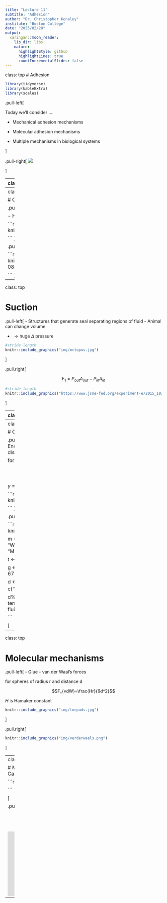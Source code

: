 ```yaml
---
title: "Lecture 11"
subtitle: "Adhesion"
author: "Dr. Christopher Kenaley"
institute: "Boston College"
date: "2025/02/20"
output:
  xaringan::moon_reader:
    lib_dir: libs
    nature:
      highlightStyle: github
      highlightLines: true
      countIncrementalSlides: false
---
```

class: top
# Adhesion 

```r
library(tidyverse)
library(kableExtra)
library(scales)
```

<!-- Add icon library -->
<link rel="stylesheet" href="https://cdnjs.cloudflare.com/ajax/libs/font-awesome/5.14.0/css/all.min.css">


.pull-left[

Today we'll consider ....

- Mechanical adhesion mechanisms

- Molecular adhesion mechanisms

- Multiple mechanisms in biological systems

]


.pull-right[
![](https://media.springernature.com/lw685/springer-static/image/art%3A10.1007%2Fs00360-008-0310-8/MediaObjects/360_2008_310_Fig1_HTML.jpg)


]


---
class: top

# Types of adhesion mechanisms
 

.pull-left[
- Claws and hooks
- Suction
- Stefan adhesion
- Capillary adhesion
- Molecular adhesion
- All of the above

```r
#stride length
knitr::include_graphics("img/treefrogtoes.jpg")
```
]

.pull-right[

```r
#stride length
knitr::include_graphics("img/slothtoes.jpg")
knitr::include_graphics("img/geckotoes.jpg")
```


]


---
class: top

# Claws

.pull-left[
- Require rough surface/irregularities (a.k.a, asperities)

- Hook acts as a cantilever beam

```r
#stride length
knitr::include_graphics("img/hopper.jpg")
knitr::include_graphics("https://www.civilclick.com/wp-content/uploads/2020/05/Cantilever-load-pic.jpg")

```
]

.pull.right[

```r
#stride length
knitr::include_graphics("img/tarsus.jpg")
knitr::include_graphics("https://www.icaboston.org/sites/default/files/styles/original_crop_height/public/2015-08aug-ica-first-fridays-63.jpg?itok=TZUkTMDx")

```
]

---
class: top

# Suction

.pull-left[
- Structures that generate seal separating regions of fluid
- Animal can change volume 

- $\rightarrow \textrm{huge } \Delta \textrm{ pressure}$

```r
#stride length
knitr::include_graphics("img/octopus.jpg")

```
]

.pull.right[

$$F_1=P_{out}A_{out}-P_{in}A_{in}$$



```r
#stride length
knitr::include_graphics("https://www.jsme-fed.org/experiment-e/2015_10/images/002/fig.gif")

```

]

---
class: top

# Stefan adhesion

.pull-left[
- Fluid between two structures
- Stress of fluid shear resists expansion 
- Viscosity important 

$$F\sim\mu\frac{dx}{dt}$$

```r
#stride length
knitr::include_graphics("img/stefan.png")

```
]

.pull.right[



For two discs of radius *R*

$$F=\mu\frac{3\pi R^4}{2h^3}\frac{dh}{dt}$$


```r
#stride length
knitr::include_graphics("img/limpet.jpg")

```

]

---
class: top

# Capillary adhesion

.pull-left[
- Fluid between two structures
- Energy at fluid boundary resists displacement  

for discs of radius r

$$\Delta p=\gamma \Big(\frac{1}{r}-\frac{2}{x}\Big)$$
$\gamma  \textrm{ = surface tension (N/m)}$

```r

knitr::include_graphics("img/capillary.png")


```
]

.pull.right[



```r

knitr::include_graphics("img/toepad.jpg")

m <- c(
"Blood",
"Water",
"Water",
"Water",
"Water",
"Sucrose (55%) + water",
"Mercury")

t <- c(	22,	100,50,	25,0,20,	15)

g <- c(55.89,58.85,	67.91,71.97,75.64,76.45,487.00)

d <- data.frame(m,t,g)
colnames(d) <- c("fluid","$^o$C","$\\gamma$")

d%>%
  knitr::kable(caption = "Surface tenion of various fluids")%>%kableExtra::kable_styling()

```



]

---
class: top

# Molecular mechanisms

.pull-left[
- Glue
- van der Waal's forces 

for spheres of radius r and distance d

$$F_{vdW}=\frac{Hr}{6d^2}$$

*H* is Hamaker constant
```r

knitr::include_graphics("img/toepads.jpg")


```
]

.pull.right[



```r

knitr::include_graphics("img/verderwaals.png")

```



]

---
class: top

# Multiple Mechanisms
.pull-left[
- Suction
- Cantiliver

```r

knitr::include_graphics("img/lam.png")


```


]

.pull.right[

<br>
<br>
<br>



<iframe width="370" height="208" src="https://www.youtube.com/embed/hl20GmqhfE0" frameborder="0" allow="accelerometer; autoplay; clipboard-write; encrypted-media; gyroscope; picture-in-picture" allowfullscreen></iframe
]


      




---

class: center, middle

# Thanks!

Slides created via the R package [**xaringan**](https://github.com/yihui/xaringan).


